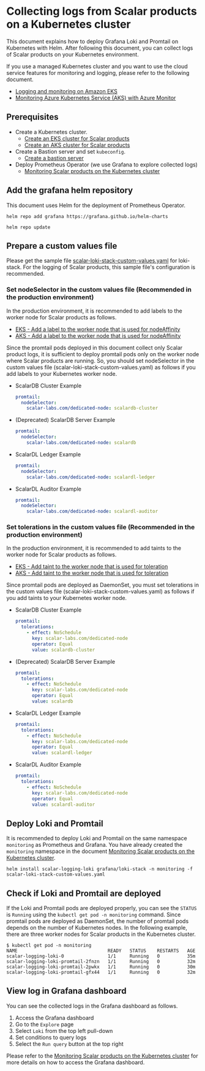 # Collecting logs from Scalar products on a Kubernetes cluster

This document explains how to deploy Grafana Loki and Promtail on Kubernetes with Helm. After following this document, you can collect logs of Scalar products on your Kubernetes environment.

If you use a managed Kubernetes cluster and you want to use the cloud service features for monitoring and logging, please refer to the following document.

* [Logging and monitoring on Amazon EKS](https://docs.aws.amazon.com/prescriptive-guidance/latest/implementing-logging-monitoring-cloudwatch/amazon-eks-logging-monitoring.html)
* [Monitoring Azure Kubernetes Service (AKS) with Azure Monitor](https://learn.microsoft.com/en-us/azure/aks/monitor-aks)

## Prerequisites

* Create a Kubernetes cluster.
    * [Create an EKS cluster for Scalar products](CreateEKSClusterForScalarProducts.mdx)
    * [Create an AKS cluster for Scalar products](CreateAKSClusterForScalarProducts.mdx)
* Create a Bastion server and set `kubeconfig`.
    * [Create a bastion server](CreateBastionServer.mdx)
* Deploy Prometheus Operator (we use Grafana to explore collected logs)
    * [Monitoring Scalar products on the Kubernetes cluster](K8sMonitorGuide.mdx)

## Add the grafana helm repository

This document uses Helm for the deployment of Prometheus Operator.

```console
helm repo add grafana https://grafana.github.io/helm-charts
```
```console
helm repo update
```

## Prepare a custom values file

Please get the sample file [scalar-loki-stack-custom-values.yaml](https://github.com/scalar-labs/scalar-kubernetes/blob/master/conf/scalar-loki-stack-custom-values.yaml) for loki-stack. For the logging of Scalar products, this sample file's configuration is recommended.

### Set nodeSelector in the custom values file (Recommended in the production environment)

In the production environment, it is recommended to add labels to the worker node for Scalar products as follows.

* [EKS - Add a label to the worker node that is used for nodeAffinity](https://github.com/scalar-labs/scalar-kubernetes/blob/master/docs/CreateEKSClusterForScalarProducts.mdx#add-a-label-to-the-worker-node-that-is-used-for-nodeaffinity)
* [AKS - Add a label to the worker node that is used for nodeAffinity](https://github.com/scalar-labs/scalar-kubernetes/blob/master/docs/CreateAKSClusterForScalarProducts.mdx#add-a-label-to-the-worker-node-that-is-used-for-nodeaffinity)

Since the promtail pods deployed in this document collect only Scalar product logs, it is sufficient to deploy promtail pods only on the worker node where Scalar products are running. So, you should set nodeSelector in the custom values file (scalar-loki-stack-custom-values.yaml) as follows if you add labels to your Kubernetes worker node.

* ScalarDB Cluster Example
  ```yaml
  promtail:
    nodeSelector:
      scalar-labs.com/dedicated-node: scalardb-cluster
  ```
* (Deprecated) ScalarDB Server Example
  ```yaml
  promtail:
    nodeSelector:
      scalar-labs.com/dedicated-node: scalardb
  ```
* ScalarDL Ledger Example
  ```yaml
  promtail:
    nodeSelector:
      scalar-labs.com/dedicated-node: scalardl-ledger
  ```
* ScalarDL Auditor Example
  ```yaml
  promtail:
    nodeSelector:
      scalar-labs.com/dedicated-node: scalardl-auditor
  ```

### Set tolerations in the custom values file (Recommended in the production environment)

In the production environment, it is recommended to add taints to the worker node for Scalar products as follows.

* [EKS - Add taint to the worker node that is used for toleration](https://github.com/scalar-labs/scalar-kubernetes/blob/master/docs/CreateEKSClusterForScalarProducts.mdx#add-taint-to-the-worker-node-that-is-used-for-toleration)
* [AKS - Add taint to the worker node that is used for toleration](https://github.com/scalar-labs/scalar-kubernetes/blob/master/docs/CreateAKSClusterForScalarProducts.mdx#add-taint-to-the-worker-node-that-is-used-for-toleration)

Since promtail pods are deployed as DaemonSet, you must set tolerations in the custom values file (scalar-loki-stack-custom-values.yaml) as follows if you add taints to your Kubernetes worker node.

* ScalarDB Cluster Example
  ```yaml
  promtail:
    tolerations:
      - effect: NoSchedule
        key: scalar-labs.com/dedicated-node
        operator: Equal
        value: scalardb-cluster
  ```
* (Deprecated) ScalarDB Server Example
  ```yaml
  promtail:
    tolerations:
      - effect: NoSchedule
        key: scalar-labs.com/dedicated-node
        operator: Equal
        value: scalardb
  ```
* ScalarDL Ledger Example
  ```yaml
  promtail:
    tolerations:
      - effect: NoSchedule
        key: scalar-labs.com/dedicated-node
        operator: Equal
        value: scalardl-ledger
  ```
* ScalarDL Auditor Example
  ```yaml
  promtail:
    tolerations:
      - effect: NoSchedule
        key: scalar-labs.com/dedicated-node
        operator: Equal
        value: scalardl-auditor
  ```

## Deploy Loki and Promtail

It is recommended to deploy Loki and Promtail on the same namespace `monitoring` as Prometheus and Grafana. You have already created the `monitoring` namespace in the document [Monitoring Scalar products on the Kubernetes cluster](K8sMonitorGuide.mdx).

```console
helm install scalar-logging-loki grafana/loki-stack -n monitoring -f scalar-loki-stack-custom-values.yaml
```

## Check if Loki and Promtail are deployed

If the Loki and Promtail pods are deployed properly, you can see the `STATUS` is `Running` using the `kubectl get pod -n monitoring` command. Since promtail pods are deployed as DaemonSet, the number of promtail pods depends on the number of Kubernetes nodes. In the following example, there are three worker nodes for Scalar products in the Kubernetes cluster.

```
$ kubectl get pod -n monitoring
NAME                                 READY   STATUS    RESTARTS   AGE
scalar-logging-loki-0                1/1     Running   0          35m
scalar-logging-loki-promtail-2fnzn   1/1     Running   0          32m
scalar-logging-loki-promtail-2pwkx   1/1     Running   0          30m
scalar-logging-loki-promtail-gfx44   1/1     Running   0          32m
```

## View log in Grafana dashboard

You can see the collected logs in the Grafana dashboard as follows.

1. Access the Grafana dashboard
1. Go to the `Explore` page
1. Select `Loki` from the top left pull-down
1. Set conditions to query logs
1. Select the `Run query` button at the top right

Please refer to the [Monitoring Scalar products on the Kubernetes cluster](K8sMonitorGuide.mdx) for more details on how to access the Grafana dashboard.
